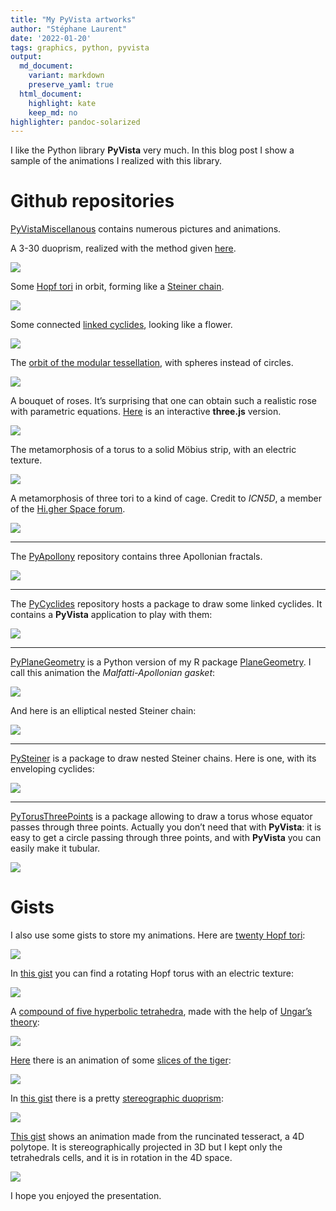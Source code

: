 ```yaml
---
title: "My PyVista artworks"
author: "Stéphane Laurent"
date: '2022-01-20'
tags: graphics, python, pyvista
output:
  md_document:
    variant: markdown
    preserve_yaml: true
  html_document:
    highlight: kate
    keep_md: no
highlighter: pandoc-solarized
---
```


I like the Python library **PyVista** very much. In this blog post I show a 
sample of the animations I realized with this library.

# Github repositories

[PyVistaMiscellanous](https://github.com/stla/PyVistaMiscellanous) contains 
numerous pictures and animations.

A 3-30 duoprism, realized with the method given 
[here](https://laustep.github.io/stlahblog/posts/Duoprism.html).

![](https://github.com/stla/PyVistaMiscellanous/raw/main/Duoprism_3-30.gif)

Some [Hopf tori](https://laustep.github.io/stlahblog/posts/HopfTorus2.html) 
in orbit, forming like a 
[Steiner chain](https://laustep.github.io/stlahblog/posts/SteinerChains.html).

![](https://github.com/stla/PyVistaMiscellanous/raw/main/HopfToriSteinerOrbit.gif)

Some connected 
[linked cyclides](https://laustep.github.io/stlahblog/posts/linkedCyclidesParametric.html), 
looking like a flower.

![](https://github.com/stla/PyVistaMiscellanous/raw/main/flower_cyclides.gif)

The [orbit of the modular tessellation](https://laustep.github.io/stlahblog/posts/ModularTessellationOrbit.html), 
with spheres instead of circles.

![](https://github.com/stla/PyVistaMiscellanous/raw/main/ModularTessellation.gif)

A bouquet of roses. It's surprising that one can obtain such a realistic rose 
with parametric equations. 
[Here](https://laustep.github.io/stlahblog/frames/threejs_RosesBouquet.html) 
is an interactive **three.js** version.

![](https://github.com/stla/PyVistaMiscellanous/raw/main/TwentyRoses.gif)

The metamorphosis of a torus to a solid Möbius strip, with an electric texture.

![](https://github.com/stla/PyVistaMiscellanous/raw/main/SolidMobiusStripElectric.gif)

A metamorphosis of three tori to a kind of cage. Credit to *ICN5D*, a member 
of the [Hi.gher Space forum](http://hi.gher.space/forum/).

![](https://github.com/stla/PyVistaMiscellanous/raw/main/ICN5D_cage.gif)

___

The [PyApollony](https://github.com/stla/PyApollony) repository contains three 
Apollonian fractals.

![](https://github.com/stla/PyApollony/raw/main/examples/ApollonianFractal1.gif)

___

The [PyCyclides](https://github.com/stla/PyCyclides) repository hosts a package 
to draw some linked cyclides. It contains a **PyVista** application to play 
with them:

![](https://github.com/stla/PyCyclides/raw/main/examples/example5.gif)

___

[PyPlaneGeometry](https://github.com/stla/PyPlaneGeometry) is a Python version 
of my R package 
[PlaneGeometry](https://cran.r-project.org/web//packages/PlaneGeometry/vignettes/examples.html). 
I call this animation the *Malfatti-Apollonian gasket*:

![](https://github.com/stla/PyPlaneGeometry/raw/main/planegeometry/examples/MalfattiApollonian.gif)

And here is an elliptical nested Steiner chain:

![](https://github.com/stla/PyPlaneGeometry/raw/main/planegeometry/examples/EllipticalNestedSteinerChains3D_3.gif)

___

[PySteiner](https://github.com/stla/PySteiner) is a package to draw nested 
Steiner chains. Here is one, with its enveloping cyclides:

![](https://github.com/stla/PySteiner/raw/main/examples/Steiner_3-3-5.gif)

___

[PyTorusThreePoints](https://github.com/stla/PyTorusThreePoints) is a package 
allowing to draw a torus whose equator passes through three points. Actually 
you don't need that with **PyVista**: it is easy to get a circle passing 
through three points, and with **PyVista** you can easily make it tubular.

![](https://github.com/stla/PyTorusThreePoints/raw/main/examples/VillarceauCircles.gif)

# Gists

I also use some gists to store my animations. Here are 
[twenty Hopf tori](https://gist.github.com/stla/7fc562f3eb1704491aff69132b7221dd):

![](https://gist.github.com/stla/7fc562f3eb1704491aff69132b7221dd/raw/a99b90810b40ff31767f0e7bdf2538e015aabad8/TwentyHopfTori.gif)

In [this gist](https://gist.github.com/stla/189dbed406a023189e85a328603707c8) 
you can find a rotating Hopf torus with an electric texture:

![](https://gist.github.com/stla/189dbed406a023189e85a328603707c8/raw/83a4d391e369ea6488e7a1b60e65a2c88d0a9de4/HopfTorusElectricOrbital.gif)

A [compound of five hyperbolic tetrahedra](https://gist.github.com/stla/7a3178906d512b7ff4e4318e41828dd8), 
made with the help of 
[Ungar's theory](https://laustep.github.io/stlahblog/posts/hyperbolicPolyhedra.html):

![](https://gist.github.com/stla/7a3178906d512b7ff4e4318e41828dd8/raw/47a709984a822260f4afa0d09514fadf065d48bb/CompoundFiveHyperbolicTetrahedra.gif)

[Here](https://gist.github.com/stla/b23b18c9b936fa90c9147a27f1266c1d) there is 
an animation of some 
[slices of the tiger](https://laustep.github.io/stlahblog/posts/slicedHypersurface.html):

![](https://gist.github.com/stla/b23b18c9b936fa90c9147a27f1266c1d/raw/2aae46cfa5bf30f1fd79b83e10012dbba39dbaf1/slicedTiger.gif)

In [this gist](https://gist.github.com/stla/f7f50025abbf6910f587fe176cc3fe00) 
there is a pretty 
[stereographic duoprism](https://laustep.github.io/stlahblog/posts/DuoprismStereo.html):

![](https://gist.github.com/stla/f7f50025abbf6910f587fe176cc3fe00/raw/102dd245b1e83ce877f0848e36c5a16f5b679d1e/StereoDuoprism_3-30.gif)

[This gist](https://gist.github.com/stla/83925fce019921ec12440ad05fdcd213) 
shows an animation made from the runcinated tesseract, a 4D polytope. It is 
stereographically projected in 3D but I kept only the tetrahedrals cells, and 
it is in rotation in the 4D space.

![](https://gist.github.com/stla/83925fce019921ec12440ad05fdcd213/raw/839458ffc08d4d07ff6c4775c405fa3683866738/RTT.gif)

I hope you enjoyed the presentation.